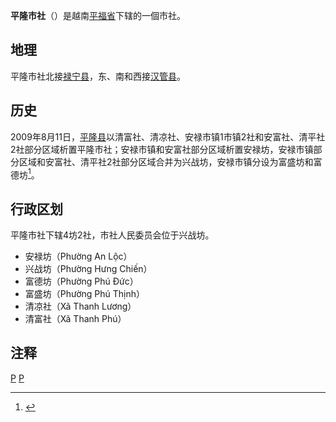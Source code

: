 {{Infobox Settlement
|name                   = 平隆市社
|settlement_type        = 市社
|official_name          = 
|other_name             = 
|native_name            = {{lang|vi|Thị xã Bình Long}}
|nickname               = 
|motto                  = 
|image_skyline          = Binh Long town3.jpg
|imagesize              = 
|image_caption          = 
|image_flag             = 
|flag_size              = 
|image_seal             = 
|seal_size              = 
|image_shield           = 
|shield_size            = 
|image_blank_emblem     = 
|blank_emblem_size      = 
|image_map              = {{Infobox mapframe|frame-width=250|zoom=10}}
|mapsize                = 
|map_caption            = 
|image_map1             = 
|mapsize1               = 
|map_caption1           = 
|pushpin_map            = Vietnam
|pushpin_label_position = bottom
|pushpin_map_caption    = 
|pushpin_map1           = 
|pushpin_label_position1= 
|pushpin_map_caption1   = 
|subdivision_type       = 国家
|subdivision_name       = {{flag|Vietnam}}
|subdivision_type1      = [[越南行政区划|省]]
|subdivision_name1      = [[平福省|平福省]]
|subdivision_type2      = 行政区划
|subdivision_name2      = 4坊2社
|subdivision_type3      = 
|subdivision_name3      = 
|seat_type              = 
|seat                   = 
|government_type        = 
|leader_title           = 
|leader_name            = 
|leader_title1          = 
|leader_name1           = 
|established_title      = 
|established_date       = 
|area_magnitude         = 
|unit_pref              = 
|area_footnotes         = 
|area_total_km2         = 126.28
|area_land_km2          = 
|area_water_km2         = 
|area_water_percent     = 
|area_urban_km2         = 
|area_metro_km2         = 
|population_as_of       = 2018年
|population_footnotes   = 
|population_note        = 
|population_total       = 105520
|population_density_km2 = auto
|population_metro             = 
|population_density_metro_km2 = 
|population_urban             = 
|population_density_urban_km2 = 
|timezone               = [[越南标准时间|越南标准时间]]
|utc_offset             = +7
|elevation_footnotes    = 
|elevation_m            = 
|coor_type              = 
|coordinates            = 
|postal_code_type       = 
|postal_code            = 
|area_code              = 
|website                = [http://binhlong.binhphuoc.gov.vn 平隆市社电子信息门户网站]
|footnotes              = 
}}
'''平隆市社'''（{{vie|v='''Thị Xã Bình Long'''|hn=市社平隆}}）是越南[[平福省|平福省]]下辖的一個市社。

==地理==
平隆市社北接[[禄宁县|禄宁县]]，东、南和西接[[汉管县|汉管县]]。

==历史==
2009年8月11日，[[平隆县|平隆县]]以清富社、清凉社、安禄市镇1市镇2社和安富社、清平社2社部分区域析置平隆市社；安禄市镇和安富社部分区域析置安禄坊，安禄市镇部分区域和安富社、清平社2社部分区域合并为兴战坊，安禄市镇分设为富盛坊和富德坊<ref>{{Cite web |url=https://thuvienphapluat.vn/van-ban/Bo-may-hanh-chinh/Nghi-quyet-35-NQ-CP-dieu-chinh-dia-gioi-hanh-chinh-xa-thanh-lap-xa-thuoc-huyen-Chon-Thanh-huyen-Binh-Long-huyen-Phuoc-Long-92877.aspx |title=Nghị quyết số 35/NQ-CP về việc điều chỉnh địa giới hành chính xã, thành lập xã thuộc huyện Chơn Thành, huyện Bình Long, huyện Phước Long; điều chỉnh địa giới hành chính huyện Bình Long, huyện Phước Long để thành lập thị xã Bình Long, thị xã Phước Long; thành lập các phường trực thuộc thị xã Bình Long và thị xã Phước Long, tỉnh Bình Phước do Chính phủ ban hành |accessdate=2020-04-04 |archive-date=2020-04-01 |archive-url=https://web.archive.org/web/20200401165017/https://thuvienphapluat.vn/van-ban/Bo-may-hanh-chinh/Nghi-quyet-35-NQ-CP-dieu-chinh-dia-gioi-hanh-chinh-xa-thanh-lap-xa-thuoc-huyen-Chon-Thanh-huyen-Binh-Long-huyen-Phuoc-Long-92877.aspx |dead-url=no }}</ref>。

==行政区划==
平隆市社下辖4坊2社，市社人民委员会位于兴战坊。
*安禄坊（Phường An Lộc）
*兴战坊（Phường Hưng Chiến）
*富德坊（Phường Phú Đức）
*富盛坊（Phường Phú Thịnh）
*清凉社（Xã Thanh Lương）
*清富社（Xã Thanh Phú）

==注释==
{{reflist}}

{{平福省行政区划}}
{{越南东南部之县市镇区域划分}}

[[Category:越南市社|P]]
[[Category:平福省|P]]